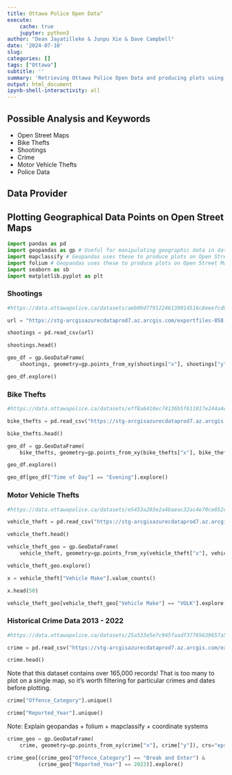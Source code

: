 ---
title: Ottawa Police Open Data"
execute:
    cache: true
    jupyter: python3
author: "Dean Jayatilleke & Junpu Xie & Dave Campbell"
date: '2024-07-10'
slug: 
categories: []
tags: ["Ottawa"]
subtitle: ''
summary: 'Retrieving Ottawa Police Open Data and producing plots using Open Street Maps'
output: html_document
ipynb-shell-interactivity: all
---

## Possible Analysis and Keywords

- Open Street Maps
- Bike Thefts
- Shootings
- Crime
- Motor Vehicle Thefts
- Police Data

## Data Provider

## Plotting Geographical Data Points on Open Street Maps

```{python modules}

import pandas as pd 
import geopandas as gp # Useful for manipulating geographic data in dataframes
import mapclassify # Geopandas uses these to produce plots on Open Street Maps 
import folium # Geopandas uses these to produce plots on Open Street Maps 
import seaborn as sb
import matplotlib.pyplot as plt

```

### Shootings 

```{python shootings data}

#https://data.ottawapolice.ca/datasets/aeb09d77912246139014516c8eeefcd9_0/about

url = "https://stg-arcgisazurecdataprod7.az.arcgis.com/exportfiles-858-723/Shootings_Open_Data_3086844035331583488.csv?sv=2018-03-28&sr=b&sig=T%2FUcCA7fhMR46RZK9zLsnzCFAOqTXeFfUpFOiY8CbkI%3D&se=2024-07-18T18%3A59%3A53Z&sp=r"

shootings = pd.read_csv(url)

shootings.head()

```

```{python shootings map}

geo_df = gp.GeoDataFrame(
    shootings, geometry=gp.points_from_xy(shootings["x"], shootings["y"]), crs="epsg:2951")

geo_df.explore()
```

### Bike Thefts

```{python bicycle thefts dataset}

#https://data.ottawapolice.ca/datasets/eff8a6410ec74136b5f611017e244a4e_0/about

bike_thefts = pd.read_csv("https://stg-arcgisazurecdataprod7.az.arcgis.com/exportfiles-858-707/Bike_Theft_Open_Data_3884822422354997826.csv?sv=2018-03-28&sr=b&sig=af%2FluU61ydPRGJqFp%2FifzlEgMUGASVYLWg9bHO7tk3w%3D&se=2024-07-17T15%3A37%3A44Z&sp=r")

bike_thefts.head()

```


```{python bicycle thefts map}

geo_df = gp.GeoDataFrame(
    bike_thefts, geometry=gp.points_from_xy(bike_thefts["x"], bike_thefts["y"]), crs="epsg:2951")

geo_df.explore()

```
```{python bicycle thefts filtered maps}

geo_df[geo_df["Time of Day"] == "Evening"].explore()

```

### Motor Vehicle Thefts

```{python motor vehicle theft data}

#https://data.ottawapolice.ca/datasets/e5453a203e2a4baeac32ac4e70ce852c_0/about

vehicle_theft = pd.read_csv("https://stg-arcgisazurecdataprod7.az.arcgis.com/exportfiles-858-724/Auto_Theft_Open_Data_2158590371504723284.csv?sv=2018-03-28&sr=b&sig=MTRzc7L6iVETVr2zQqXpeRpvkO1zZUcoZv5vCBNFErk%3D&se=2024-07-17T15%3A40%3A26Z&sp=r")

vehicle_theft.head()

```

```{python car theft map}

vehicle_theft_geo = gp.GeoDataFrame(
    vehicle_theft, geometry=gp.points_from_xy(vehicle_theft["x"], vehicle_theft["y"]), crs="epsg:2951")

vehicle_theft_geo.explore()
```

```{python car theft filtered maps}

x = vehicle_theft["Vehicle Make"].value_counts()

x.head(50)

vehicle_theft_geo[vehicle_theft_geo["Vehicle Make"] == "VOLK"].explore()

```

### Historical Crime Data 2013 - 2022 

```{python crime dataset}

#https://data.ottawapolice.ca/datasets/25a533e5e7c945faadf37765639657a5_16/about

crime = pd.read_csv("https://stg-arcgisazurecdataprod7.az.arcgis.com/exportfiles-858-692/CrimeMap_YE_-5915901148112462236.csv?sv=2018-03-28&sr=b&sig=QYKXqTWhRh1TrGHU9xlwyHwMIieWsD87Ae7RdKg1pTo%3D&se=2024-07-18T15%3A47%3A26Z&sp=r")

crime.head()
```


Note that this dataset contains over 165,000 records! That is too many to plot on a single map, so it's worth filtering for particular crimes and dates before plotting.

```{python crime }

crime["Offence_Category"].unique()

```

```{python crime }

crime["Reported_Year"].unique()

```

Note: Explain geopandas + folium + mapclassify + coordinate systems

```{python crime map}

crime_geo = gp.GeoDataFrame(
    crime, geometry=gp.points_from_xy(crime["x"], crime["y"]), crs="epsg:2951")

crime_geo[(crime_geo["Offence_Category"] == "Break and Enter") &
          (crime_geo["Reported_Year"] == 2023)].explore()

```





